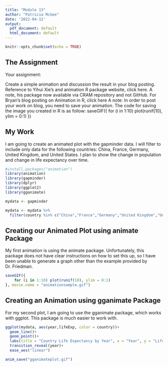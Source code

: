 ```yaml
---
title: "Module 13"
author: "Patricia McGee"
date: '2022-04-12'
output:
  pdf_document: default
  html_document: default
---
```


```r
knitr::opts_chunk$set(echo = TRUE)
```

## The Assignment

Your assignment:

Create a simple animation and discussion the result in your blog posting. 
Reference to Yihui Xie's and animation R package website, click here. A note, his package now available via CRAM repository and not GitHub.  For Bryan's blog posting on Animation in R, click here 
A note: In order to post your work on blog, you need to save your animation.
The code for saving the image you created in R is as follow:
saveGIF({
    for (i in 1:10) plot(runif(10), ylim = 0:1)
})

## My Work

I am going to create an animated plot with the gapminder data. I will filter to include only data for the following countries: China, France, Germany, United Kingdom, and United States. I plan to show the change in population and change in life expectancy over time.


```r
#install.packages("animation")
library(animation)
library(gapminder)
library(dplyr)
library(ggplot2)
library(gganimate)

mydata <- gapminder

mydata <- mydata %>%
  filter(country %in% c("China","France","Germany","United Kingdom","United States"))

```

## Creating our Animated Plot using animate Package

My first animation is using the animate package. Unfortunately, this package does not have clear instructions on how to set this up, so I have been unable to generate a graph other than the example provided by Dr. Friedman.


```r
saveGIF({
    for (i in 1:10) plot(runif(10), ylim = 0:1)
}, movie.name = "animationsample.gif")

```

## Creating an Animation using gganimate Package

For my second plot, I am going to use the gganimate package, which works with ggplot. This package is much easier to work with.

```r
ggplot(mydata, aes(year,lifeExp, color = country))+
  geom_line()+
  geom_point()+
  labs(title = "Country Life Expectancy by Year", x = "Year", y = "Life Expectancy")+
  transition_reveal(year)+
  ease_aes("linear")

anim_save("gganimateplot.gif")

```

